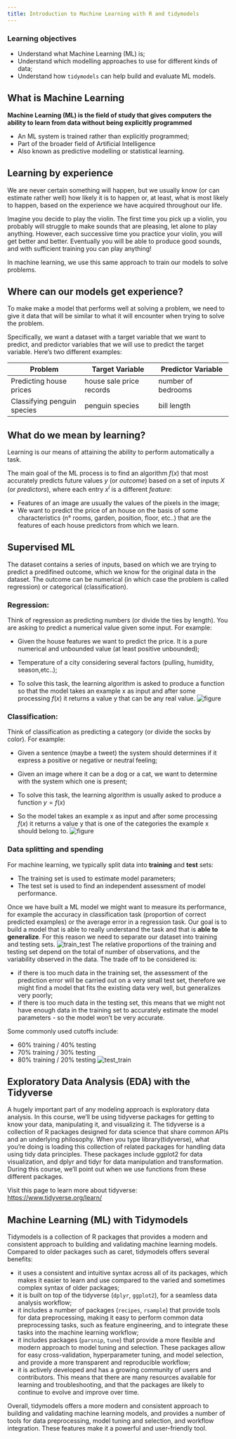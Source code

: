 ```yaml
---
title: Introduction to Machine Learning with R and tidymodels
---
```


:::{.callout-important}
### Learning objectives

- Understand what Machine Learning (ML) is;
- Understand which modelling approaches to use for different kinds of data;
- Understand how `tidymodels` can help build and evaluate ML models.
:::

## What is Machine Learning

**Machine Learning (ML) is the field of study that gives computers the ability to learn from data without being explicitly programmed**

- An ML system is trained rather than explicitly programmed;
- Part of the broader field of Artificial Intelligence
- Also known as predictive modelling or statistical learning.

## Learning by experience
We are never certain something will happen, but we usually know (or can
estimate rather well) how likely it is to happen or, at least, what is most likely
to happen, based on the experience we have acquired throughout our life.

Imagine you decide to play the violin. 
The first time you pick up a violin, you probably will struggle to make sounds that are pleasing, let alone to play anything.
However, each successive time you practice your violin, you will get better and better.
Eventually you will be able to produce good sounds, and with sufficient training you can play anything!

In machine learning, we use this same approach to train our models to solve problems.

## Where can our models get experience?

To make make a model that performs well at solving a problem, we need to give it data that will be similar to what it will encounter when trying to solve the problem.

Specifically, we want a dataset with a target variable that we want to predict, and predictor variables that we will use to predict the target variable. Here's two different examples:

| Problem  |  Target Variable | Predictor Variable  |   
|---|---|---|
| Predicting house prices |  house sale price records |  number of bedrooms |
| Classifying penguin species | penguin species | bill length  |

## What do we mean by learning?

Learning is our means of attaining the ability to perform automatically a task.

:::{.border}
The main goal of the ML process is to find an algorithm $f(x)$ that most accurately predicts future values $y$ (or *outcome*)
 based on a set of inputs $X$ (or *predictors*), where each entry $x^{i}$ is a different *feature*:
:::

- Features of an image are usually the values of the pixels in the image;
- We want to predict the price of an house on the basis of some characteristics (n°
rooms, garden, position, floor, etc..) that are the features of each house predictors from which we learn.

## Supervised ML

The dataset contains a series of inputs, based on which we are trying to predict a predifined outcome, which we know for the original data in the dataset. The outcome can be numerical (in which case the problem is called regression) or categorical (classification).

### Regression:

Think of regression as predicting numbers (or divide the ties by length). You are asking to predict a numerical value given some input. For example:

- Given the house features we want to predict the price. It is a pure numerical and
unbounded value (at least positive unbounded);

- Temperature of a city considering several factors (pulling, humidity, season,etc..);

- To solve this task, the learning algorithm is asked to produce a function so that the model takes an example x as input and after some processing $f(x)$ it returns a
value y that can be any real value.
![figure](fig/regr.png)

### Classification: 

Think of classification as predicting a category (or divide the socks by color).  For example:

- Given a sentence (maybe a tweet) the system should determines if it express a
positive or negative or neutral feeling;

- Given an image where it can be a dog or a cat, we want to determine with the system which one is present;

- To solve this task, the learning algorithm is usually asked to produce a function
$y= f(x)$

- So the model takes an example x as input and after some processing $f(x)$ it returns a value y that is one of the categories the example x should belong to.
![figure](fig/class_cat.png)

### Data splitting and spending

For machine learning, we typically split data into **training** and **test** sets:

- The training set is used to estimate model parameters;
- The test set is used to find an independent assessment of model performance.

Once we have built a ML model we might want to measure its performance, for example the
accuracy in classification task (proportion of correct predicted examples) or the average error in a regression task.
Our goal is to build a model that is able to really understand the task and that is **able to generalize**.
For this reason we need to separate our dataset into training and testing sets.
![train_test](fig/train_test.png)
The relative proportions of the training and testing set depend on the total of number of observations, and the variability observed in the data. The trade off to be considered is:

- if there is too much data in the training set, the assessment of the prediction error will be carried out on a very small test set, therefore we might find a model that fits the existing data very well, but generalizes very poorly;
- if there is too much data in the testing set, this means that we might not have enough data in the training set to accurately estimate the model parameters - so the model won’t be very accurate.

Some commonly used cutoffs include:

- 60% training / 40% testing
- 70% training / 30% testing
- 80% training / 20% testing
![test_train](fig/test_train.png)

## Exploratory Data Analysis (EDA) with the Tidyverse

A hugely important part of any modeling approach is exploratory data analysis. In this course, we'll be using tidyverse packages for getting to know your data, manipulating it, and visualizing it. The tidyverse is a collection of R packages designed for data science that share common APIs and an underlying philosophy.
When you type library(tidyverse), what you're doing is loading this collection of related packages for handling data using tidy data principles. These packages include ggplot2 for data visualization, and dplyr and tidyr for data manipulation and transformation. During this course, we'll point out when we use functions from these different packages.

Visit this page to learn more about tidyverse: <https://www.tidyverse.org/learn/>


## Machine Learning (ML) with Tidymodels

Tidymodels is a collection of R packages that provides a modern and consistent approach to building and validating machine learning models. Compared to older packages such as caret, tidymodels offers several benefits:

- it uses a consistent and intuitive syntax across all of its packages, which makes it easier to learn and use compared to the varied and sometimes complex syntax of older packages;
- it is built on top of the tidyverse (`dplyr`, `ggplot2`), for a seamless data analysis workflow;
- it includes a number of packages (`recipes`, `rsample`) that provide tools for data preprocessing, making it easy to perform common data preprocessing tasks, such as feature engineering, and to integrate these tasks into the machine learning workflow;
- it includes packages (`parsnip`, `tune`) that provide a more flexible and modern approach to model tuning and selection. These packages allow for easy cross-validation, hyperparameter tuning, and model selection, and provide a more transparent and reproducible workflow;
- it is actively developed and has a growing community of users and contributors. This means that there are many resources available for learning and troubleshooting, and that the packages are likely to continue to evolve and improve over time.

Overall, tidymodels offers a more modern and consistent approach to building and validating machine learning models, and provides a number of tools for data preprocessing, model tuning and selection, and workflow integration. These features make it a powerful and user-friendly tool.
